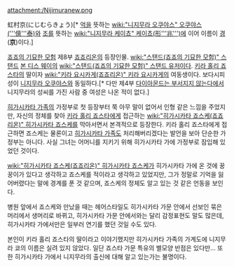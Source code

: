 attachment:/Nijimuranew.png

虹村京(にじむらきょう)[* [[억]]을 뜻하는 [[wiki:"니지무라 오쿠야스" 오쿠야스('''億'''泰)]]와 [[조]]를 뜻하는 [[wiki:"니지무라 케이쵸" 케이쵸(形'''兆''')]]에 이어 이름이 [[경]]('''京''')이다.]

[[죠죠의 기묘한 모험]] 제8부 [[죠죠리온]]의 등장인물. [[wiki:"스탠드(죠죠의 기묘한 모험)" 스탠드]] [[본 디스 웨이]]의 [[wiki:"스탠드(죠죠의 기묘한 모험)" 스탠드 유저]]이다. [[키라 홀리 죠스타]]의 딸이자 [[wiki:"키라 요시카게(죠죠리온)" 키라 요시카게]]의 여동생이다. 보다시피 성이 [[니지무라 오쿠야스]]와 동일하다.[* 다만 제4부 [[다이아몬드는 부서지지 않는다]]에서 니지무라의 성씨를 가진 사람 중 여성은 나온 적이 없다.]

[[히가시카타 가족]]의 가정부로 첫 등장부터 쭉 아무 말이 없어서 인형 같은 느낌을 주었지만, 자신의 정체를 찾아 [[키라 홀리 죠스타]]에게 접근하는 [[wiki:"히가시카타 죠스케(죠죠리온)" 히가시카타 죠스케]]를 막아서면서 본격적으로 등장한다. 키라 홀리 죠스타에게 접근하면 죠스케는 물론이고 [[히가시카타 가족]]도 처리해버리겠다는 발언을 보아 단순한 가정부는 아니다. 사실 그녀는 어머니를 지키기 위해 히가시카타 가에 가정부로 잠입해 있었던 것이다.

[[wiki:"히가시카타 죠스케(죠죠리온)" 히가시카타 죠스케]]가 히가시카타 가에 온 것에 꿍꿍이가 있다고 생각하고 죠스케를 적이라고 생각하고 있었지만, 그가 정말로 기억을 잃어버렸다는 말에 경계를 푼 것 같으며, 죠스케의 정체도 알고 있는 것 같은 언동을 보인다.

병원 앞에서 죠스케와 만났을 때는 헤어스타일도 히가시카타 가문 안에서 선보인 묶은 머리에서 생머리로 바뀌고, 히가시카타 가문 안에서와는 달리 감정표현도 말도 많은데, 히가시카타 가에서만은 일부러 연기를 했던 것일 수도 있다.

본인이 키라 홀리 죠스타의 딸이라고 이야기했지만 히가시카타 가족의 가계도에 니지무라 쿄의 이름은 실려 있지 않았다. 일단 죠스타 가문 특유의 별모양 반점은 있다만... 또한 히가시카타 가에서 니지무라의 출신에 대해 알고 있는가는 불명이다.
